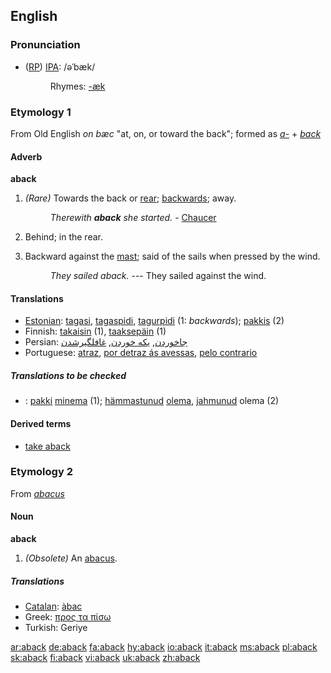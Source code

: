 ==English==

===Pronunciation===
* ([[RP]]) [[IPA]]: /əˈbæk/
*:Rhymes: [[Rhymes:English:-æk|-æk]]

===Etymology 1===
From Old English ''on bæc'' "at, on, or toward the back"; formed as ''[[a-]]'' + ''[[back]]''

====Adverb====
'''aback'''

# ''(Rare)'' Towards the back or [[rear]]; [[backwards]]; away.
#:''Therewith '''aback''' she started.'' - [[Chaucer]]
# Behind; in the rear.
# {{nautical}} Backward against the [[mast]]; said of the sails when pressed by the wind.
#:''They sailed aback.'' --- They sailed against the wind.

====Translations====
{{top}}
*[[Estonian]]: [[tagasi]], [[tagaspidi]], [[tagurpidi]] (1: ''backwards''); [[pakkis]] (2)
*Finnish: [[takaisin]] (1), [[taaksepäin]] (1)
*Persian: [[جاخوردن]], [[یکه خوردن]], [[غافلگیرشدن]]
*Portuguese: [[atraz]], [[por detraz ás avessas]], [[pelo contrario]]
{{bottom}}

=====Translations to be checked=====
{{checktrans}}
*{{ttbc|Estonian|[[Estonian]]}}: [[pakki]] [[minema]] (1); [[hämmastunud]] [[olema]], [[jahmunud]] olema (2)

====Derived terms====
*[[take aback]]

===Etymology 2===
From ''[[abacus]]''

====Noun====
'''aback'''

#''(Obsolete)'' An [[abacus]].

=====Translations=====
*[[Catalan]]: [[àbac]]
*Greek: [[προς τα πίσω]]
*Turkish: Geriye

[[ar:aback]]
[[de:aback]]
[[fa:aback]]
[[hy:aback]]
[[io:aback]]
[[it:aback]]
[[ms:aback]]
[[pl:aback]]
[[sk:aback]]
[[fi:aback]]
[[vi:aback]]
[[uk:aback]]
[[zh:aback]]